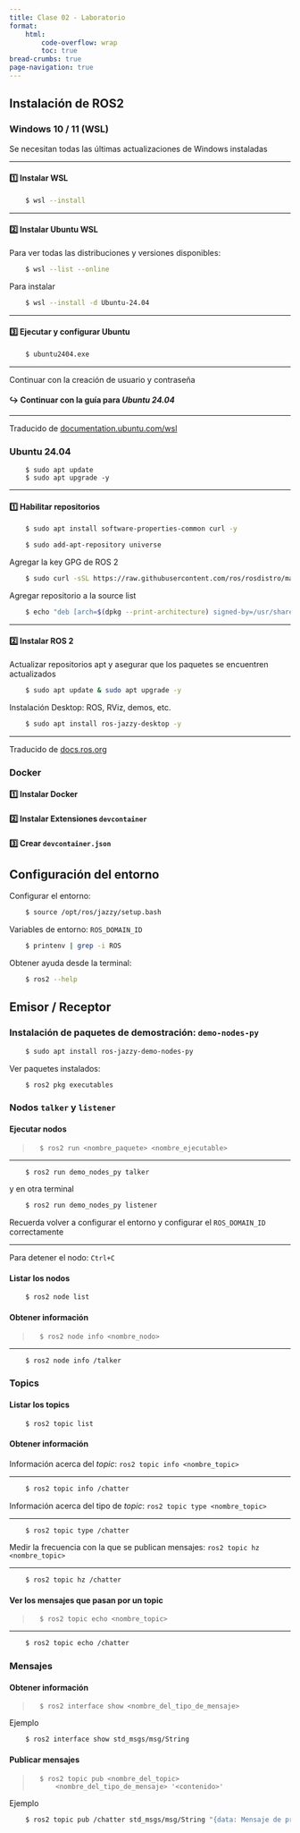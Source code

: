 ```yaml
---
title: Clase 02 - Laboratorio
format:
    html:
        code-overflow: wrap
        toc: true
bread-crumbs: true
page-navigation: true
---
```


## Instalación de ROS2

::: {.panel-tabset}

### Windows 10 / 11 (WSL)

::: {.callout-important title="Antes de iniciar"}
Se necesitan todas las últimas actualizaciones de Windows instaladas
:::

---------

#### 1️⃣ Instalar WSL
```.bash
    $ wsl --install
```

---------

#### 2️⃣ Instalar Ubuntu WSL
Para ver todas las distribuciones y versiones disponibles:
```.bash
    $ wsl --list --online
```

Para instalar
```.bash
    $ wsl --install -d Ubuntu-24.04
```

---------

#### 3️⃣ Ejecutar y configurar Ubuntu
```.bash
    $ ubuntu2404.exe
```

---------

::: {.callout-note title=""}
Continuar con la creación de usuario y contraseña
:::

#### ↪️ Continuar con la guía para *Ubuntu 24.04*

---------

Traducido de [documentation.ubuntu.com/wsl](https://documentation.ubuntu.com/wsl/en/latest/howto/install-ubuntu-wsl2/){target="_blank"}

### Ubuntu 24.04

::: {.callout-warning title="Actualizar el sistema"}
```
    $ sudo apt update
    $ sudo apt upgrade -y
```
:::

---------

#### 1️⃣ Habilitar repositorios
```.bash
    $ sudo apt install software-properties-common curl -y
```
```.bash
    $ sudo add-apt-repository universe
```

Agregar la key GPG de ROS 2

```.bash
    $ sudo curl -sSL https://raw.githubusercontent.com/ros/rosdistro/master/ros.key -o /usr/share/keyrings/ros-archive-keyring.gpg
```

Agregar repositorio a la source list

```.bash
    $ echo "deb [arch=$(dpkg --print-architecture) signed-by=/usr/share/keyrings/ros-archive-keyring.gpg] http://packages.ros.org/ros2/ubuntu $(. /etc/os-release && echo $UBUNTU_CODENAME) main" | sudo tee /etc/apt/sources.list.d/ros2.list > /dev/null
```

---------

#### 2️⃣ Instalar ROS 2
Actualizar repositorios apt y asegurar que los paquetes se encuentren actualizados
```.bash
    $ sudo apt update & sudo apt upgrade -y
```
Instalación Desktop: ROS, RViz, demos, etc.
```.bash
    $ sudo apt install ros-jazzy-desktop -y
```

---------

Traducido de [docs.ros.org](https://docs.ros.org/en/jazzy/Installation/Ubuntu-Install-Debs.html){target="_blank"}

### Docker

#### 1️⃣ Instalar Docker

#### 2️⃣ Instalar Extensiones `devcontainer`

#### 3️⃣ Crear `devcontainer.json`


:::

## Configuración del entorno

Configurar el entorno:
```.bash
    $ source /opt/ros/jazzy/setup.bash
```

Variables de entorno: `ROS_DOMAIN_ID`
```.bash
    $ printenv | grep -i ROS
```

Obtener ayuda desde la terminal:
```.bash
    $ ros2 --help
```

## Emisor / Receptor

### Instalación de paquetes de demostración: `demo-nodes-py`

```.bash
    $ sudo apt install ros-jazzy-demo-nodes-py
```

Ver paquetes instalados:
```.bash
    $ ros2 pkg executables
```

### Nodos `talker` y `listener` 

#### Ejecutar nodos
   
>       $ ros2 run <nombre_paquete> <nombre_ejecutable>

---------

```.bash
    $ ros2 run demo_nodes_py talker
```
y en otra terminal
```.bash
    $ ros2 run demo_nodes_py listener
```

::: {.callout-tip}
Recuerda volver a configurar el entorno y configurar el `ROS_DOMAIN_ID` correctamente
:::

---------

::: {.callout-tip}
Para detener el nodo: `Ctrl+C`
:::

#### Listar los nodos

```.bash
    $ ros2 node list
```

#### Obtener información

>       $ ros2 node info <nombre_nodo>

---------

```.bash
    $ ros2 node info /talker
```

### Topics

#### Listar los topics

```.bash
    $ ros2 topic list
```

#### Obtener información

Información acerca del _topic_: `ros2 topic info <nombre_topic>`

---------

```.bash
    $ ros2 topic info /chatter
```

Información acerca del tipo de _topic_: `ros2 topic type <nombre_topic>` 

---------

```.bash
    $ ros2 topic type /chatter
```

Medir la frecuencia con la que se publican mensajes: `ros2 topic hz <nombre_topic>` 

---------

```.bash
    $ ros2 topic hz /chatter
```

#### Ver los mensajes que pasan por un topic

>       $ ros2 topic echo <nombre_topic>

---------

```.bash
    $ ros2 topic echo /chatter
```

### Mensajes

#### Obtener información

>       $ ros2 interface show <nombre_del_tipo_de_mensaje>

Ejemplo
```.bash
    $ ros2 interface show std_msgs/msg/String
```

#### Publicar mensajes

>       $ ros2 topic pub <nombre_del_topic>
>           <nombre_del_tipo_de_mensaje> '<contenido>'

Ejemplo
```.bash
    $ ros2 topic pub /chatter std_msgs/msg/String "{data: Mensaje de prueba}"
```

